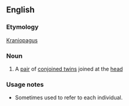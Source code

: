 ==English==

===Etymology===
{{G.}} [[Kraniopagus]]

===Noun===
{{en-noun|craniopagi}}

# A [[pair]] of [[conjoined twin]]s joined at the [[head]]

===Usage notes===
*Sometimes used to refer to each individual.